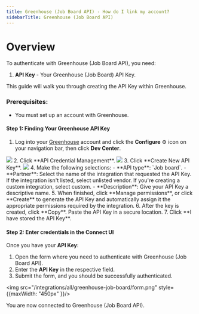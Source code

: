 ```yaml
---
title: Greenhouse (Job Board API) - How do I link my account?
sidebarTitle: Greenhouse (Job Board API)
---
```



# Overview

To authenticate with Greenhouse (Job Board API), you need:
1. **API Key** - Your Greenhouse (Job Board) API Key.

This guide will walk you through creating the API Key within Greenhouse.

### Prerequisites:

- You must set up an account with Greenhouse.

#### Step 1: Finding Your Greenhouse API Key

1. Log into your [Greenhouse](https://app.greenhouse.io/users/sign_in) account and click the **Configure** ⚙️ icon on your navigation bar, then click **Dev Center**.
<img src="/integrations/all/greenhouse-basic/greenhouse_1.png" />
2. Click **API Credential Management**.
<img src="/integrations/all/greenhouse-basic/greenhouse_2.png" />
3. Click **Create New API Key**.
<img src="/integrations/all/greenhouse-basic/greenhouse_3.png" />
4. Make the following selections:
    - **API type**: `Job board`.
    - **Partner**: Select the name of the integration that requested the API Key. If the integration isn't listed, select unlisted vendor. If you're creating a custom integration, select custom.
    - **Description**: Give your API Key a descriptive name.
5. When finished, click **Manage permissions**, or click **Create** to generate the API Key and automatically assign it the appropriate permissions required by the integration.
6. After the key is created, click **Copy**. Paste the API Key in a secure location.
7. Click **I have stored the API Key**.

#### Step 2: Enter credentials in the Connect UI

Once you have your **API Key**:
1. Open the form where you need to authenticate with Greenhouse (Job Board API).
2. Enter the **API Key** in the respective field.
3. Submit the form, and you should be successfully authenticated.

<img src="/integrations/all/greenhouse-job-board/form.png" style={{maxWidth: "450px" }}/>

You are now connected to Greenhouse (Job Board API).